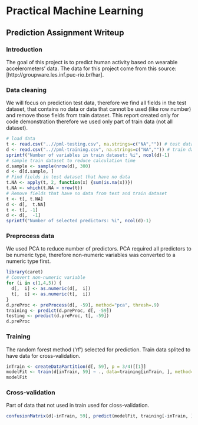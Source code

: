 Practical Machine Learning
========================================================
## Prediction Assignment Writeup
### Introduction
The goal of this project is to predict human activity based on wearable accelerometers' data. The data for this project come from this source: [http://groupware.les.inf.puc-rio.br/har].

### Data cleaning
We will focus on prediction test data, therefore  we find all fields in the test dataset, that contains no data or data that cannot be used (like row number) and remove those fields from train dataset. This report created only for code demonstration therefore we used only part of train data (not all dataset). 
```r
# load data
t <- read.csv("..//pml-testing.csv", na.strings=c("NA","")) # test dataset
d <- read.csv("..//pml-training.csv", na.strings=c("NA","")) # train dataset
sprintf("Number of variables in train dataset: %i", ncol(d)-1)
# sample train dataset to reduce calculation time
d.sample <- sample(nrow(d), 300)
d <- d[d.sample, ]
# Find fields in test dataset that have no data 
t.NA <- apply(t, 2, function(x) {sum(is.na(x))})
t.NA <- which(t.NA < nrow(t))
# Remove fields that have no data from test and train dataset
t <- t[, t.NA]
d <- d[,  t.NA]
t <- t[, -1]
d <- d[,  -1]
sprintf("Number of selected predictors: %i", ncol(d)-1)
```
### Preprocess data
We used PCA to reduce number of predictors. PCA required all predictors to be numeric type, therefore non-numeric variables was converted to a numeric type first.   
```r
library(caret)
# Convert non-numeric variable
for (i in c(1,4,5)) {
  d[,  i] <- as.numeric(d[,  i]) 
  t[,  i] <- as.numeric(t[,  i])
}
d.preProc <- preProcess(d[, -59], method="pca", thresh=.9)
training <- predict(d.preProc, d[, -59])
testing <- predict(d.preProc, t[, -59])
d.preProc
```
### Training 
The random forest method ('rf') selected for prediction. Train data splited to have data for cross-validation.
```r
inTrain <- createDataPartition(d[, 59], p = 3/4)[[1]]
modelFit <- train(d[inTrain, 59] ~ ., data=training[inTrain, ], method='rf')
modelFit
```

### Cross-validation
Part of data that not used in train used for closs-validation.
```r
confusionMatrix(d[-inTrain, 59], predict(modelFit, training[-inTrain, ]))
```
